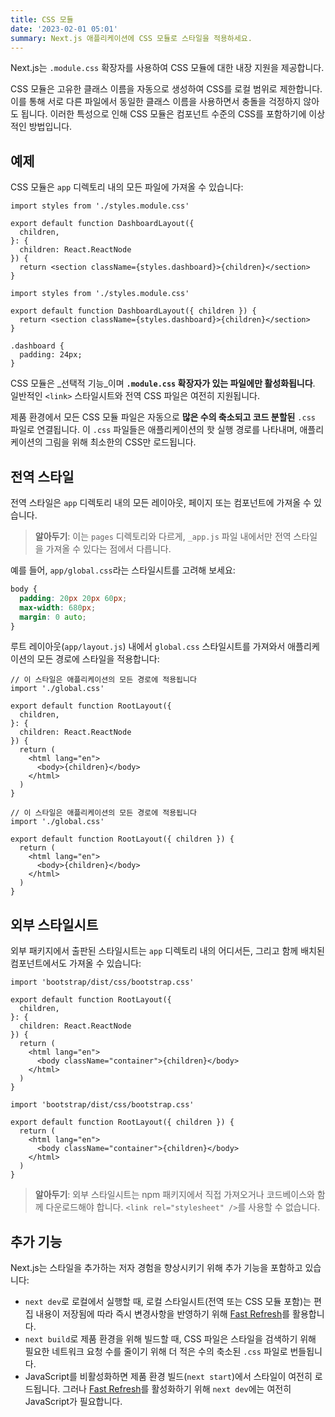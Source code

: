 ```yaml
---
title: CSS 모듈
date: '2023-02-01 05:01'
summary: Next.js 애플리케이션에 CSS 모듈로 스타일을 적용하세요.
---
```


<TOCInline toc={props.toc} asDisclosure />


Next.js는 `.module.css` 확장자를 사용하여 CSS 모듈에 대한 내장 지원을 제공합니다.

CSS 모듈은 고유한 클래스 이름을 자동으로 생성하여 CSS를 로컬 범위로 제한합니다. 이를 통해 서로 다른 파일에서 동일한 클래스 이름을 사용하면서 충돌을 걱정하지 않아도 됩니다. 이러한 특성으로 인해 CSS 모듈은 컴포넌트 수준의 CSS를 포함하기에 이상적인 방법입니다.

## 예제

CSS 모듈은 `app` 디렉토리 내의 모든 파일에 가져올 수 있습니다:

```tsx:"app/dashboard/layout.tsx" switcher
import styles from './styles.module.css'

export default function DashboardLayout({
  children,
}: {
  children: React.ReactNode
}) {
  return <section className={styles.dashboard}>{children}</section>
}
```

```jsx:"app/dashboard/layout.js" switcher
import styles from './styles.module.css'

export default function DashboardLayout({ children }) {
  return <section className={styles.dashboard}>{children}</section>
}
```

```css:"app/dashboard/styles.module.css"
.dashboard {
  padding: 24px;
}
```

CSS 모듈은 _선택적 기능_이며 **`.module.css` 확장자가 있는 파일에만 활성화됩니다**.
일반적인 `<link>` 스타일시트와 전역 CSS 파일은 여전히 지원됩니다.

제품 환경에서 모든 CSS 모듈 파일은 자동으로 **많은 수의 축소되고 코드 분할된** `.css` 파일로 연결됩니다.
이 `.css` 파일들은 애플리케이션의 핫 실행 경로를 나타내며, 애플리케이션의 그림을 위해 최소한의 CSS만 로드됩니다.

## 전역 스타일
전역 스타일은 `app` 디렉토리 내의 모든 레이아웃, 페이지 또는 컴포넌트에 가져올 수 있습니다.

> **알아두기**: 이는 `pages` 디렉토리와 다르게, `_app.js` 파일 내에서만 전역 스타일을 가져올 수 있다는 점에서 다릅니다.

예를 들어, `app/global.css`라는 스타일시트를 고려해 보세요:

```css
body {
  padding: 20px 20px 60px;
  max-width: 680px;
  margin: 0 auto;
}
```

루트 레이아웃(`app/layout.js`) 내에서 `global.css` 스타일시트를 가져와서 애플리케이션의 모든 경로에 스타일을 적용합니다:

```tsx:"app/layout.tsx" switcher
// 이 스타일은 애플리케이션의 모든 경로에 적용됩니다
import './global.css'

export default function RootLayout({
  children,
}: {
  children: React.ReactNode
}) {
  return (
    <html lang="en">
      <body>{children}</body>
    </html>
  )
}
```

```jsx:"app/layout.js" switcher
// 이 스타일은 애플리케이션의 모든 경로에 적용됩니다
import './global.css'

export default function RootLayout({ children }) {
  return (
    <html lang="en">
      <body>{children}</body>
    </html>
  )
}
```

## 외부 스타일시트

외부 패키지에서 출판된 스타일시트는 `app` 디렉토리 내의 어디서든, 그리고 함께 배치된 컴포넌트에서도 가져올 수 있습니다:

```tsx:"app/layout.tsx" switcher
import 'bootstrap/dist/css/bootstrap.css'

export default function RootLayout({
  children,
}: {
  children: React.ReactNode
}) {
  return (
    <html lang="en">
      <body className="container">{children}</body>
    </html>
  )
}
```

```jsx:"app/layout.js" switcher
import 'bootstrap/dist/css/bootstrap.css'

export default function RootLayout({ children }) {
  return (
    <html lang="en">
      <body className="container">{children}</body>
    </html>
  )
}
```

> **알아두기**: 외부 스타일시트는 npm 패키지에서 직접 가져오거나 코드베이스와 함께 다운로드해야 합니다. `<link rel="stylesheet" />`를 사용할 수 없습니다.

## 추가 기능

Next.js는 스타일을 추가하는 저자 경험을 향상시키기 위해 추가 기능을 포함하고 있습니다:

- `next dev`로 로컬에서 실행할 때, 로컬 스타일시트(전역 또는 CSS 모듈 포함)는 편집 내용이 저장됨에 따라 즉시 변경사항을 반영하기 위해 [Fast Refresh](https://nextjs.org/docs/architecture/fast-refresh)를 활용합니다.
- `next build`로 제품 환경을 위해 빌드할 때, CSS 파일은 스타일을 검색하기 위해 필요한 네트워크 요청 수를 줄이기 위해 더 적은 수의 축소된 `.css` 파일로 번들됩니다.
- JavaScript를 비활성화하면 제품 환경 빌드(`next start`)에서 스타일이 여전히 로드됩니다. 그러나 [Fast Refresh](https://nextjs.org/docs/architecture/fast-refresh)를 활성화하기 위해 `next dev`에는 여전히 JavaScript가 필요합니다.